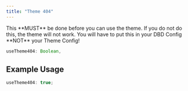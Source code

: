 ```yaml
---
title: "Theme 404"
---
```


<Warning>
  This **MUST** be done before you can use the theme. If you do not do this, the
  theme will not work. You will have to put this in your DBD Config **NOT** your
  Theme Config!
</Warning>

```js
useTheme404: Boolean,
```

## Example Usage

```js
useTheme404: true;
```
